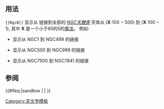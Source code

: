 {{Documentation subpage}}
<!-- Please place categories where indicated at the bottom of this page and interwikis at Wikidata (see [[Wikipedia:Wikidata]]) -->
== 用法 ==
<code><nowiki>{{Ngc</nowiki>'''X'''}}</code> 显示从 {{tlx|NavBar}} 链接到全部的 ''[[NGC天體表]]'' 天体从 ('''X'''⋅100 &minus; 500) 到 ('''X'''⋅100 &minus; 1), 其中 '''X''' 是一个小于85的5的[[乘法]]。 例如:
* {{tlx|Ngc5}} 显示从 NGC1 到 NGC499 的链接
* {{tlx|Ngc10}} 显示从 NGC500 到 NGC999 的链接
* {{tlx|Ngc80}} 显示从 NGC7500 到 NGC7841 的链接

== 参阅 ==
{{cmn|4|
* {{tl|Ngc5}}
* {{tl|Ngc10}}
* {{tl|Ngc15}}
* {{tl|Ngc20}}
* {{tl|Ngc25}}
* {{tl|Ngc30}}
* {{tl|Ngc35}}
* {{tl|Ngc40}}
* {{tl|Ngc45}}
* {{tl|Ngc50}}
* {{tl|Ngc55}}
* {{tl|Ngc60}}
* {{tl|Ngc65}}
* {{tl|Ngc70}}
* {{tl|Ngc75}}
* {{tl|Ngc80}}
}}
<includeonly>{{#ifeq:{{SUBPAGENAME}}|sandbox | |
<!-- Categories below this line, please; interwikis at Wikidata -->
[[Category:天文学模板]]
}}</includeonly>